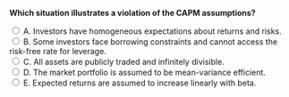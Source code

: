 ::: {.question-block}

<form onsubmit="event.preventDefault(); checkAnswer('module4_mcq_q28')" data-correct-answer="B">
  <strong style="display: block;">Which situation illustrates a violation of the CAPM assumptions?</strong>

  <label><input type="radio" name="module4_mcq_q28" value="A"> A. Investors have homogeneous expectations about returns and risks.</label><br>
  <label><input type="radio" name="module4_mcq_q28" value="B"> B. Some investors face borrowing constraints and cannot access the risk-free rate for leverage.</label><br>
  <label><input type="radio" name="module4_mcq_q28" value="C"> C. All assets are publicly traded and infinitely divisible.</label><br>
  <label><input type="radio" name="module4_mcq_q28" value="D"> D. The market portfolio is assumed to be mean-variance efficient.</label><br>
  <label><input type="radio" name="module4_mcq_q28" value="E"> E. Expected returns are assumed to increase linearly with beta.</label><br>
</form>

<div id="feedback-module4_mcq_q28" class="feedback" data-status="" style="display:none;">
✅ Correct: B. CAPM assumes investors can freely borrow and lend at the risk-free rate. In reality, borrowing constraints and different lending/borrowing rates mean this assumption is violated, which limits the model’s accuracy in practice.
</div>

:::
